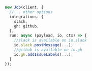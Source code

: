 ```typescript
new Job(client, {
  //... other options
  integrations: {
    slack,
    gh: github,
  },
  run: async (payload, io, ctx) => {
    //slack is available on io.slack
    io.slack.postMessage(...);
    //github is available on io.gh
    io.gh.addIssueLabels(...);
  }
});
```
